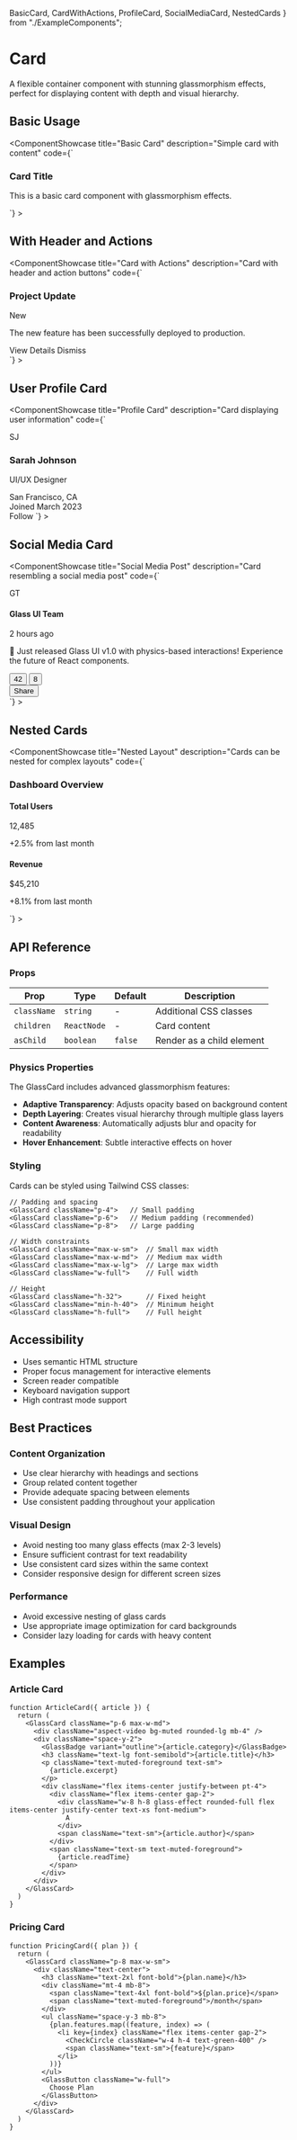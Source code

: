   BasicCard, 
  CardWithActions, 
  ProfileCard, 
  SocialMediaCard, 
  NestedCards 
} from "./ExampleComponents";

# Card

A flexible container component with stunning glassmorphism effects, perfect for displaying content with depth and visual hierarchy.

## Basic Usage

<ComponentShowcase
  title="Basic Card"
  description="Simple card with content"
  code={`<GlassCard className="p-6 max-w-md">
  <h3 className="text-lg font-semibold mb-2">Card Title</h3>
  <p className="text-muted-foreground">
    This is a basic card component with glassmorphism effects.
  </p>
</GlassCard>`}
>
  <BasicCard />
</ComponentShowcase>

## With Header and Actions

<ComponentShowcase
  title="Card with Actions"
  description="Card with header and action buttons"
  code={`<GlassCard className="p-6 max-w-md">
  <div className="flex items-center justify-between mb-4">
    <h3 className="text-lg font-semibold">Project Update</h3>
    <GlassBadge variant="outline">New</GlassBadge>
  </div>
  <p className="text-muted-foreground mb-4">
    The new feature has been successfully deployed to production.
  </p>
  <div className="flex gap-2">
    <GlassButton size="sm">View Details</GlassButton>
    <GlassButton variant="outline" size="sm">Dismiss</GlassButton>
  </div>
</GlassCard>`}
>
  <CardWithActions />
</ComponentShowcase>

## User Profile Card

<ComponentShowcase
  title="Profile Card"
  description="Card displaying user information"
  code={`<GlassCard className="p-6 max-w-sm">
  <div className="flex items-center gap-4 mb-4">
    <div className="w-10 h-10 glass-effect rounded-full flex items-center justify-center text-sm font-medium">
      SJ
    </div>
    <div>
      <h3 className="font-semibold">Sarah Johnson</h3>
      <p className="text-sm text-muted-foreground">UI/UX Designer</p>
    </div>
  </div>
  <div className="space-y-2 text-sm text-muted-foreground mb-4">
    <div className="flex items-center gap-2">
      <MapPin className="w-4 h-4" />
      San Francisco, CA
    </div>
    <div className="flex items-center gap-2">
      <Calendar className="w-4 h-4" />
      Joined March 2023
    </div>
  </div>
  <GlassButton className="w-full">Follow</GlassButton>
</GlassCard>`}
>
  <ProfileCard />
</ComponentShowcase>

## Social Media Card

<ComponentShowcase
  title="Social Media Post"
  description="Card resembling a social media post"
  code={`<GlassCard className="p-6 max-w-md">
  <div className="flex items-center gap-3 mb-4">
    <div className="w-10 h-10 glass-effect rounded-full flex items-center justify-center text-sm font-medium">
      GT
    </div>
    <div className="flex-1">
      <h4 className="font-medium">Glass UI Team</h4>
      <p className="text-sm text-muted-foreground">2 hours ago</p>
    </div>
  </div>
  <p className="mb-4">
    🎉 Just released Glass UI v1.0 with physics-based interactions! 
    Experience the future of React components.
  </p>
  <div className="flex items-center justify-between pt-4 border-t border-white/10">
    <div className="flex gap-4">
      <button className="flex items-center gap-2 text-sm text-muted-foreground hover:text-foreground">
        <Heart className="w-4 h-4" />
        42
      </button>
      <button className="flex items-center gap-2 text-sm text-muted-foreground hover:text-foreground">
        <MessageCircle className="w-4 h-4" />
        8
      </button>
    </div>
    <button className="flex items-center gap-2 text-sm text-muted-foreground hover:text-foreground">
      <Share className="w-4 h-4" />
      Share
    </button>
  </div>
</GlassCard>`}
>
  <SocialMediaCard />
</ComponentShowcase>

## Nested Cards

<ComponentShowcase
  title="Nested Layout"
  description="Cards can be nested for complex layouts"
  code={`<GlassCard className="p-6 max-w-2xl">
  <h3 className="text-xl font-semibold mb-4">Dashboard Overview</h3>
  <div className="grid gap-4 md:grid-cols-2">
    <GlassCard className="p-4">
      <h4 className="font-medium mb-2">Total Users</h4>
      <p className="text-2xl font-bold text-primary">12,485</p>
      <p className="text-sm text-green-400">+2.5% from last month</p>
    </GlassCard>
    <GlassCard className="p-4">
      <h4 className="font-medium mb-2">Revenue</h4>
      <p className="text-2xl font-bold text-primary">$45,210</p>
      <p className="text-sm text-green-400">+8.1% from last month</p>
    </GlassCard>
  </div>
</GlassCard>`}
>
  <NestedCards />
</ComponentShowcase>

## API Reference

### Props

| Prop | Type | Default | Description |
|------|------|---------|-------------|
| `className` | `string` | - | Additional CSS classes |
| `children` | `ReactNode` | - | Card content |
| `asChild` | `boolean` | `false` | Render as a child element |

### Physics Properties

The GlassCard includes advanced glassmorphism features:

- **Adaptive Transparency**: Adjusts opacity based on background content
- **Depth Layering**: Creates visual hierarchy through multiple glass layers
- **Content Awareness**: Automatically adjusts blur and opacity for readability
- **Hover Enhancement**: Subtle interactive effects on hover

### Styling

Cards can be styled using Tailwind CSS classes:

```tsx
// Padding and spacing
<GlassCard className="p-4">   // Small padding
<GlassCard className="p-6">   // Medium padding (recommended)
<GlassCard className="p-8">   // Large padding

// Width constraints
<GlassCard className="max-w-sm">  // Small max width
<GlassCard className="max-w-md">  // Medium max width
<GlassCard className="max-w-lg">  // Large max width
<GlassCard className="w-full">    // Full width

// Height
<GlassCard className="h-32">      // Fixed height
<GlassCard className="min-h-40">  // Minimum height
<GlassCard className="h-full">    // Full height
```

## Accessibility

- Uses semantic HTML structure
- Proper focus management for interactive elements
- Screen reader compatible
- Keyboard navigation support
- High contrast mode support

## Best Practices

### Content Organization

- Use clear hierarchy with headings and sections
- Group related content together
- Provide adequate spacing between elements
- Use consistent padding throughout your application

### Visual Design

- Avoid nesting too many glass effects (max 2-3 levels)
- Ensure sufficient contrast for text readability
- Use consistent card sizes within the same context
- Consider responsive design for different screen sizes

### Performance

- Avoid excessive nesting of glass cards
- Use appropriate image optimization for card backgrounds
- Consider lazy loading for cards with heavy content

## Examples

### Article Card

```tsx
function ArticleCard({ article }) {
  return (
    <GlassCard className="p-6 max-w-md">
      <div className="aspect-video bg-muted rounded-lg mb-4" />
      <div className="space-y-2">
        <GlassBadge variant="outline">{article.category}</GlassBadge>
        <h3 className="text-lg font-semibold">{article.title}</h3>
        <p className="text-muted-foreground text-sm">
          {article.excerpt}
        </p>
        <div className="flex items-center justify-between pt-4">
          <div className="flex items-center gap-2">
            <div className="w-8 h-8 glass-effect rounded-full flex items-center justify-center text-xs font-medium">
              A
            </div>
            <span className="text-sm">{article.author}</span>
          </div>
          <span className="text-sm text-muted-foreground">
            {article.readTime}
          </span>
        </div>
      </div>
    </GlassCard>
  )
}
```

### Pricing Card

```tsx
function PricingCard({ plan }) {
  return (
    <GlassCard className="p-8 max-w-sm">
      <div className="text-center">
        <h3 className="text-2xl font-bold">{plan.name}</h3>
        <div className="mt-4 mb-8">
          <span className="text-4xl font-bold">${plan.price}</span>
          <span className="text-muted-foreground">/month</span>
        </div>
        <ul className="space-y-3 mb-8">
          {plan.features.map((feature, index) => (
            <li key={index} className="flex items-center gap-2">
              <CheckCircle className="w-4 h-4 text-green-400" />
              <span className="text-sm">{feature}</span>
            </li>
          ))}
        </ul>
        <GlassButton className="w-full">
          Choose Plan
        </GlassButton>
      </div>
    </GlassCard>
  )
}
```
